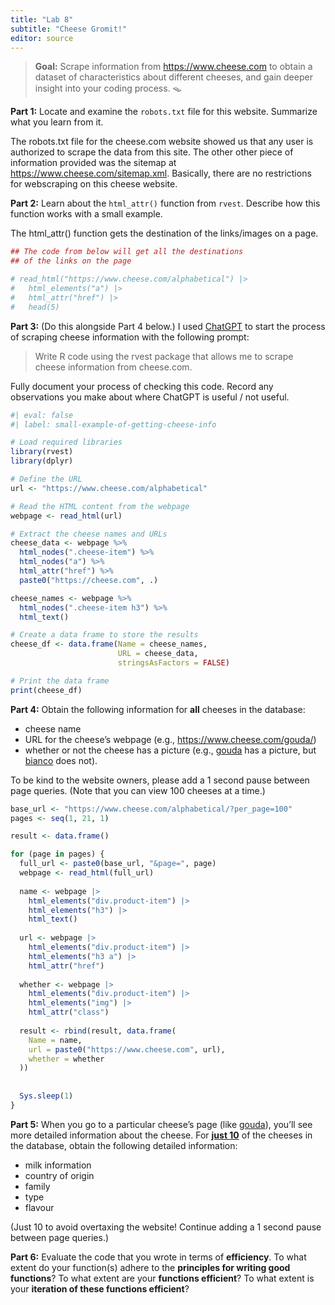 ```yaml
---
title: "Lab 8"
subtitle: "Cheese Gromit!"
editor: source
---
```


> **Goal:** Scrape information from <https://www.cheese.com> to obtain a dataset of characteristics about different cheeses, and gain deeper insight into your coding process. 🪤

**Part 1:** Locate and examine the `robots.txt` file for this website. Summarize what you learn from it.

The robots.txt file for the cheese.com website showed us that any user is authorized to scrape the data from this site. The other other piece of information provided was the sitemap at <https://www.cheese.com/sitemap.xml>. Basically, there are no restrictions for webscraping on this cheese website.

**Part 2:** Learn about the `html_attr()` function from `rvest`. Describe how this function works with a small example.

The html_attr() function gets the destination of the links/images on a page.

```r
## The code from below will get all the destinations
## of the links on the page

# read_html("https://www.cheese.com/alphabetical") |> 
#   html_elements("a") |> 
#   html_attr("href") |> 
#   head(5)
```

**Part 3:** (Do this alongside Part 4 below.) I used [ChatGPT](https://chat.openai.com/chat) to start the process of scraping cheese information with the following prompt:

> Write R code using the rvest package that allows me to scrape cheese information from cheese.com.

Fully document your process of checking this code. Record any observations you make about where ChatGPT is useful / not useful.

```r
#| eval: false
#| label: small-example-of-getting-cheese-info

# Load required libraries
library(rvest)
library(dplyr)

# Define the URL
url <- "https://www.cheese.com/alphabetical"

# Read the HTML content from the webpage
webpage <- read_html(url)

# Extract the cheese names and URLs
cheese_data <- webpage %>%
  html_nodes(".cheese-item") %>%
  html_nodes("a") %>%
  html_attr("href") %>%
  paste0("https://cheese.com", .)

cheese_names <- webpage %>%
  html_nodes(".cheese-item h3") %>%
  html_text()

# Create a data frame to store the results
cheese_df <- data.frame(Name = cheese_names,
                        URL = cheese_data,
                        stringsAsFactors = FALSE)

# Print the data frame
print(cheese_df)
```

**Part 4:** Obtain the following information for **all** cheeses in the database:

-   cheese name
-   URL for the cheese's webpage (e.g., <https://www.cheese.com/gouda/>)
-   whether or not the cheese has a picture (e.g., [gouda](https://www.cheese.com/gouda/) has a picture, but [bianco](https://www.cheese.com/bianco/) does not).

To be kind to the website owners, please add a 1 second pause between page queries. (Note that you can view 100 cheeses at a time.)

```r
base_url <- "https://www.cheese.com/alphabetical/?per_page=100"
pages <- seq(1, 21, 1)

result <- data.frame()

for (page in pages) {
  full_url <- paste0(base_url, "&page=", page)
  webpage <- read_html(full_url)
  
  name <- webpage |> 
    html_elements("div.product-item") |> 
    html_elements("h3") |> 
    html_text()
  
  url <- webpage |> 
    html_elements("div.product-item") |> 
    html_elements("h3 a") |> 
    html_attr("href")
  
  whether <- webpage |> 
    html_elements("div.product-item") |> 
    html_elements("img") |> 
    html_attr("class")
  
  result <- rbind(result, data.frame(
    Name = name,
    url = paste0("https://www.cheese.com", url),
    whether = whether
  ))
  
  
  Sys.sleep(1)
}
```

**Part 5:** When you go to a particular cheese's page (like [gouda](https://www.cheese.com/gouda/)), you'll see more detailed information about the cheese. For [**just 10**]{.underline} of the cheeses in the database, obtain the following detailed information:

-   milk information
-   country of origin
-   family
-   type
-   flavour

(Just 10 to avoid overtaxing the website! Continue adding a 1 second pause between page queries.)

**Part 6:** Evaluate the code that you wrote in terms of **efficiency**. To what extent do your function(s) adhere to the **principles for writing good functions**? To what extent are your **functions efficient**? To what extent is your **iteration of these functions efficient**?
